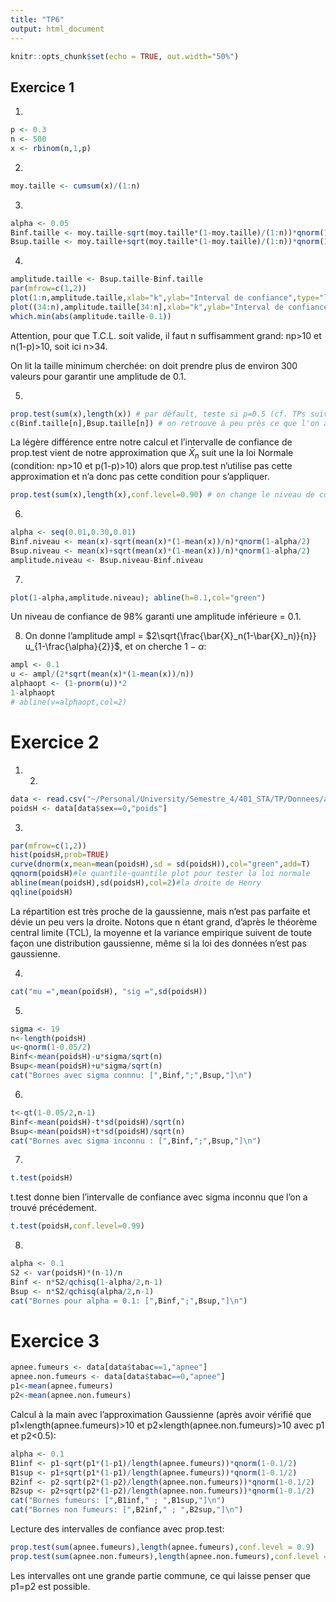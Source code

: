 ```yaml
---
title: "TP6"
output: html_document
---
```


```r
knitr::opts_chunk$set(echo = TRUE, out.width="50%")
```

## Exercice 1

1. 
```r
p <- 0.3
n <- 500
x <- rbinom(n,1,p)
```

2. 
```r
moy.taille <- cumsum(x)/(1:n)
```

3. 
```r
alpha <- 0.05
Binf.taille <- moy.taille-sqrt(moy.taille*(1-moy.taille)/(1:n))*qnorm(1-alpha/2)
Bsup.taille <- moy.taille+sqrt(moy.taille*(1-moy.taille)/(1:n))*qnorm(1-alpha/2)
```

4. 
```r
amplitude.taille <- Bsup.taille-Binf.taille
par(mfrow=c(1,2))
plot(1:n,amplitude.taille,xlab="k",ylab="Interval de confiance",type="l"); abline(h=0.1)
plot((34:n),amplitude.taille[34:n],xlab="k",ylab="Interval de confiance", type="l",main="k>34 only"); abline(h=0.1)
which.min(abs(amplitude.taille-0.1))
```

Attention, pour que T.C.L. soit valide, il faut n suffisamment grand: np>10 et n(1-p)>10, soit ici n>34.

On lit la taille minimum cherchée: on doit prendre plus de environ 300 valeurs pour garantir une amplitude de 0.1.

5. 
```r
prop.test(sum(x),length(x)) # par défault, teste si p=0.5 (cf. TPs suivants) et, ce qui nous intéresse ici, donne l'interval de confiance à 95% 
c(Binf.taille[n],Bsup.taille[n]) # on retrouve à peu près ce que l'on a calculé manuellement
```

La légère différence entre notre calcul et l'intervalle de confiance de prop.test vient de notre approximation que $\bar{X}_n$ suit une la loi Normale (condition: np>10 et p(1-p)>10) alors que prop.test n'utilise pas cette approximation et n'a donc pas cette condition pour s'appliquer. 

```r
prop.test(sum(x),length(x),conf.level=0.90) # on change le niveau de confiance avec l'option conf.level
```


6.  
```r
alpha <- seq(0.01,0.30,0.01)
Binf.niveau <- mean(x)-sqrt(mean(x)*(1-mean(x))/n)*qnorm(1-alpha/2)
Bsup.niveau <- mean(x)+sqrt(mean(x)*(1-mean(x))/n)*qnorm(1-alpha/2)
amplitude.niveau <- Bsup.niveau-Binf.niveau
```

7.
```r
plot(1-alpha,amplitude.niveau); abline(h=0.1,col="green")
```

Un niveau de confiance de 98% garanti une amplitude inférieure = 0.1.

8. 
On donne l'amplitude ampl = $2\sqrt{\frac{\bar{X}_n(1-\bar{X}_n)}{n}} u_{1-\frac{\alpha}{2}}$, et on cherche $1-\alpha$:
```r
ampl <- 0.1
u <- ampl/(2*sqrt(mean(x)*(1-mean(x))/n))
alphaopt <- (1-pnorm(u))*2
1-alphaopt
# abline(v=alphaopt,col=2)
```

# Exercice 2 

1. 2.
```r
data <- read.csv("~/Personal/University/Semestre_4/401_STA/TP/Donnees/apnee.csv")
poidsH <- data[data$sex==0,"poids"]
```

3. 
```r
par(mfrow=c(1,2))
hist(poidsH,prob=TRUE)
curve(dnorm(x,mean=mean(poidsH),sd = sd(poidsH)),col="green",add=T)
qqnorm(poidsH)#le quantile-quantile plot pour tester la loi normale
abline(mean(poidsH),sd(poidsH),col=2)#la droite de Henry
qqline(poidsH)
```

La répartition est très proche de la gaussienne, mais n'est pas parfaite et dévie un peu vers la droite. Notons que n étant grand, d'après le théorème central limite (TCL), la moyenne et la variance empirique suivent de toute façon une distribution gaussienne, même si la loi des données n'est pas gaussienne.

4. 
```r
cat("mu =",mean(poidsH), "sig =",sd(poidsH))
```

5. 
```r
sigma <- 19
n<-length(poidsH)
u<-qnorm(1-0.05/2)
Binf<-mean(poidsH)-u*sigma/sqrt(n)
Bsup<-mean(poidsH)+u*sigma/sqrt(n)
cat("Bornes avec sigma connnu: [",Binf,";",Bsup,"]\n")
```

6. 
```r
t<-qt(1-0.05/2,n-1)
Binf<-mean(poidsH)-t*sd(poidsH)/sqrt(n)
Bsup<-mean(poidsH)+t*sd(poidsH)/sqrt(n)
cat("Bornes avec sigma inconnu : [",Binf,";",Bsup,"]\n")
```

7. 
```r
t.test(poidsH)
```
t.test donne bien l'intervalle de confiance avec sigma inconnu que l'on a trouvé précédement.
```r
t.test(poidsH,conf.level=0.99)
```


8. 
```r
alpha <- 0.1
S2 <- var(poidsH)*(n-1)/n
Binf <- n*S2/qchisq(1-alpha/2,n-1)
Bsup <- n*S2/qchisq(alpha/2,n-1)
cat("Bornes pour alpha = 0.1: [",Binf,";",Bsup,"]\n")
```

# Exercice 3 

```r
apnee.fumeurs <- data[data$tabac==1,"apnee"]
apnee.non.fumeurs <- data[data$tabac==0,"apnee"]
p1<-mean(apnee.fumeurs)
p2<-mean(apnee.non.fumeurs)
```

Calcul à la main avec l'approximation Gaussienne (après avoir vérifié que p1$\times$length(apnee.fumeurs)>10 et p2$\times$length(apnee.non.fumeurs)>10 avec p1 et p2<0.5):
```r
alpha <- 0.1
B1inf <- p1-sqrt(p1*(1-p1)/length(apnee.fumeurs))*qnorm(1-0.1/2)
B1sup <- p1+sqrt(p1*(1-p1)/length(apnee.fumeurs))*qnorm(1-0.1/2)
B2inf <- p2-sqrt(p2*(1-p2)/length(apnee.non.fumeurs))*qnorm(1-0.1/2)
B2sup <- p2+sqrt(p2*(1-p2)/length(apnee.non.fumeurs))*qnorm(1-0.1/2)
cat("Bornes fumeurs: [",B1inf," ; ",B1sup,"]\n")
cat("Bornes non fumeurs: [",B2inf," ; ",B2sup,"]\n")
```

Lecture des intervalles de confiance avec prop.test:
```r
prop.test(sum(apnee.fumeurs),length(apnee.fumeurs),conf.level = 0.9)
prop.test(sum(apnee.non.fumeurs),length(apnee.non.fumeurs),conf.level = 0.9) 
```

Les intervalles ont une grande partie commune, ce qui laisse penser que p1=p2 est possible.

